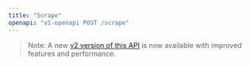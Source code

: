 ```yaml
---
title: "Scrape"
openapi: "v1-openapi POST /scrape"
---
```


> Note: A new [v2 version of this API](/api-reference/endpoint/scrape) is now available with improved features and performance.
